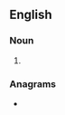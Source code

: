 ==English==

===Noun===
{{head|en|noun plural form}}

# {{plural of|bookcase|lang=en}}

===Anagrams===
* {{anagrams|en|a=abcekooss|case books|case-books|casebooks}}